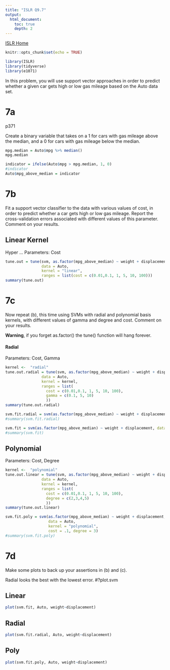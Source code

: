 ```yaml
---
title: "ISLR Q9.7"
output:
  html_document:
    toc: true
    depth: 2       
---
```

[ISLR Home](../index.html)

```r
knitr::opts_chunk$set(echo = TRUE)
```

```r
library(ISLR)
library(tidyverse)
library(e1071)
```

In this problem, you will use support vector approaches in order to predict whether a given car gets high or low gas mileage based on the Auto data set.

# 7a

p371

Create a binary variable that takes on a 1 for cars with gas mileage above the median, and a 0 for cars with gas mileage below the median.

```r
mpg.median = Auto$mpg %>% median()
mpg.median
```
```r
indicator = ifelse(Auto$mpg > mpg.median, 1, 0)
#indicator
Auto$mpg_above_median = indicator
```

# 7b

Fit a support vector classifier to the data with various values of cost, in order to predict whether a car gets high or low gas mileage. Report the cross-validation errors associated with different values of this parameter. Comment on your results.

## Linear Kernel

Hyper ... Parameters: Cost
```r
tune.out = tune(svm, as.factor(mpg_above_median) ~ weight + displacement, 
                data = Auto,
                kernel = "linear", 
                ranges = list(cost = c(0.01,0.1, 1, 5, 10, 100)))
summary(tune.out)
```

# 7c

Now repeat (b), this time using SVMs with radial and polynomial basis kernels, with different values of gamma and degree and cost. Comment on your results.

**Warning**, if you forget as.factor() the tune() function will hang forever.

#### Radial

Parameters: Cost, Gamma
```r
kernel <-  "radial"
tune.out.radial = tune(svm, as.factor(mpg_above_median) ~ weight + displacement, 
                data = Auto,
                kernel = kernel, 
                ranges = list(
                  cost = c(0.01,0.1, 1, 5, 10, 100),
                  gamma = c(0.1, 5, 10)
                  ))
summary(tune.out.radial)
```

```r
svm.fit.radial = svm(as.factor(mpg_above_median) ~ weight + displacement, data = Auto, kernel = "radial", cost = 5, gamma = 0.1)
#summary(svm.fit.radial)

```

```r
svm.fit = svm(as.factor(mpg_above_median) ~ weight + displacement, data = Auto, kernel = "linear", cost = c(1))
#summary(svm.fit)
```

## Polynomial

Parameters: Cost, Degree
```r
kernel <-  "polynomial"
tune.out.linear = tune(svm, as.factor(mpg_above_median) ~ weight + displacement, 
                data = Auto,
                kernel = kernel, 
                ranges = list(
                  cost = c(0.01,0.1, 1, 5, 10, 100),
                  degree = c(2,3,4,5)
                  ))
summary(tune.out.linear)
```
```r
svm.fit.poly = svm(as.factor(mpg_above_median) ~ weight + displacement,
                   data = Auto, 
                   kernel = "polynomial",
                   cost = .1, degree = 3)
#summary(svm.fit.poly)

```
# 7d

Make some plots to back up your assertions in (b) and (c).

Radial looks the best with the lowest error.
#?plot.svm

## Linear

```r
plot(svm.fit, Auto, weight~displacement)
```

## Radial

```r
plot(svm.fit.radial, Auto, weight~displacement)
```

## Poly

```r
plot(svm.fit.poly, Auto, weight~displacement)
```